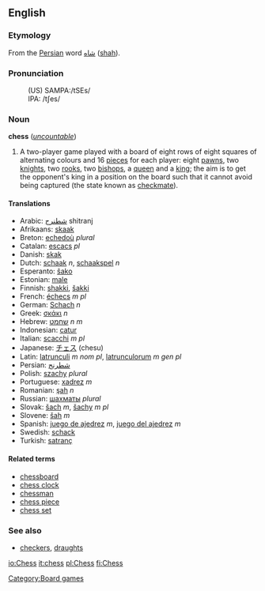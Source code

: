 ==English==
===Etymology===
From the [[Persian]] word [[شاه]] ([[shah]]).

===Pronunciation===
:(US) SAMPA:/tSEs/
:IPA: /tʃes/

===Noun===
'''chess''' (''[[uncountable]]'')
# A two-player game played with a board of eight rows of eight squares of alternating colours and 16 [[piece]]s for each player: eight [[pawn]]s, two [[knight]]s, two [[rook]]s, two [[bishop]]s, a [[queen]] and a [[king]]; the aim is to get the opponent's king in a position on the board such that it cannot avoid being captured (the state known as [[checkmate]]).

====Translations====
*Arabic:  [[شطنرج]] shitranj
*Afrikaans:  [[skaak]]
*Breton: [[echedoù]] ''plural''
*Catalan: [[escacs]] ''pl''
*Danish: [[skak]]
*Dutch: [[schaak]] ''n'', [[schaakspel]] ''n'' <!--Wikipedia has "schaken"-->
*Esperanto: [[ŝako]]
*Estonian: [[male]]
*Finnish: [[shakki]], [[šakki]]
*French: [[échecs]] ''m pl''
*German: [[Schach]] ''n''
*Greek: [[σκάκι]] ''n''
*Hebrew: [[שחמט]] ''n'' ''m''
*Indonesian: [[catur]]
*Italian: [[scacchi]] ''m pl''
*Japanese: [[チェス]] (chesu)
*Latin: [[latrunculi]] ''m nom pl'', [[latrunculorum]] ''m gen pl''
*Persian: [[شطرنج]]
*Polish: [[szachy]] ''plural''
*Portuguese: [[xadrez]] ''m''
*Romanian: [[şah]] ''n''
*Russian: [[шахматы]] ''plural''
*Slovak: [[šach]] ''m'', [[šachy]] ''m pl''
*Slovene: [[šah]] ''m''
*Spanish: [[juego de ajedrez]] ''m'', [[juego del ajedrez]] ''m'' <!--Wikipedia has "ajedrez"-->
*Swedish: [[schack]]
*Turkish: [[satranç]]

====Related terms====
*[[chessboard]]
*[[chess clock]]
*[[chessman]]
*[[chess piece]]
*[[chess set]]

===See also===
{{Wikipedia}}
{{Wikibooks}}
*[[checkers]], [[draughts]]

[[Category:Board games]]

[[io:Chess]]
[[it:chess]]
[[pl:Chess]]
[[fi:Chess]]